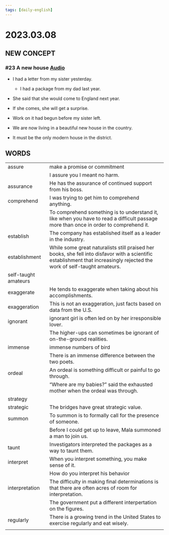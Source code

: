 ```yaml
---
tags: [daily-english]
---
```


# 2023.03.08

## NEW CONCEPT

### #23 A new house [Audio](https://www.youzack.com/ListeningExercise/Episode/3690/?mediaType=audio)

-   I had a letter from my sister yesterday.

    -   I had a package from my dad last year.

-   She said that she would come to England next year.
-   If she comes, she will get a surprise.

-   Work on it had begun before my sister left.
-   We are now living in a beautiful new house in the country.

-   It must be the only modern house in the district.

## WORDS

|                      |                                                                                                                                                                           |
| -------------------- | ------------------------------------------------------------------------------------------------------------------------------------------------------------------------- |
| assure               | make a promise or commitment                                                                                                                                              |
|                      | I assure you I meant no harm.                                                                                                                                             |
| assurance            | He has the assurance of continued support from his boss.                                                                                                                  |
| comprehend           | I was trying to get him to comprehend anything.                                                                                                                           |
|                      | To comprehend something is to understand it, like when you have to read a difficult passage more than once in order to comprehend it.                                     |
| establish            | The company has established itself as a leader in the industry.                                                                                                           |
| establishment        | While some great naturalists still praised her books, she fell into disfavor with a scientific establishment that increasingly rejected the work of self-taught amateurs. |
| self-taught amateurs |                                                                                                                                                                           |
| exaggerate           | He tends to exaggerate when taking about his accomplishments.                                                                                                             |
| exaggeration         | This is not an exaggeration, just facts based on data from the U.S.                                                                                                       |
| ignorant             | ignorant girl is often led on by her irresponsible lover.                                                                                                                 |
|                      | The higher-ups can sometimes be ignorant of on-the-ground realities.                                                                                                      |
| immense              | immense numbers of bird                                                                                                                                                   |
|                      | There is an immense difference between the two poets.                                                                                                                     |
| ordeal               | An ordeal is something difficult or painful to go through.                                                                                                                |
|                      | “Where are my babies?” said the exhausted mother when the ordeal was through.                                                                                             |
| strategy             |                                                                                                                                                                           |
| strategic            | The bridges have great strategic value.                                                                                                                                   |
| summon               | To summon is to formally call for the presence of someone.                                                                                                                |
|                      | Before I could get up to leave, Mala summoned a man to join us.                                                                                                           |
| taunt                | Investigators interpreted the packages as a way to taunt them.                                                                                                            |
| interpret            | When you interpret something, you make sense of it.                                                                                                                       |
|                      | How do you interpret his behavior                                                                                                                                         |
| interpretation       | The difficulty in making final determinations is that there are often acres of room for interpretation.                                                                   |
|                      | The government put a different interpertation on the figures.                                                                                                             |
| regularly            | There is a growing trend in the United States to exercise regularly and eat wisely.                                                                                       |
|                      |                                                                                                                                                                           |
